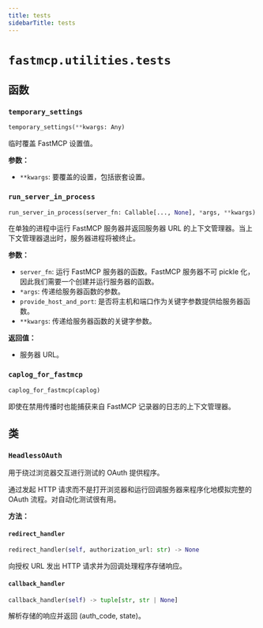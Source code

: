 ```yaml
---
title: tests
sidebarTitle: tests
---
```


# `fastmcp.utilities.tests`

## 函数

### `temporary_settings` <sup><a href="https://github.com/jlowin/fastmcp/blob/main/src/fastmcp/utilities/tests.py#L25" target="_blank"><Icon icon="github" style="width: 14px; height: 14px;" /></a></sup>

```python
temporary_settings(**kwargs: Any)
```


临时覆盖 FastMCP 设置值。

**参数：**
- `**kwargs`: 要覆盖的设置，包括嵌套设置。


### `run_server_in_process` <sup><a href="https://github.com/jlowin/fastmcp/blob/main/src/fastmcp/utilities/tests.py#L75" target="_blank"><Icon icon="github" style="width: 14px; height: 14px;" /></a></sup>

```python
run_server_in_process(server_fn: Callable[..., None], *args, **kwargs) -> Generator[str, None, None]
```


在单独的进程中运行 FastMCP 服务器并返回服务器 URL 的上下文管理器。当上下文管理器退出时，服务器进程将被终止。

**参数：**
- `server_fn`: 运行 FastMCP 服务器的函数。FastMCP 服务器不可 pickle 化，因此我们需要一个创建并运行服务器的函数。
- `*args`: 传递给服务器函数的参数。
- `provide_host_and_port`: 是否将主机和端口作为关键字参数提供给服务器函数。
- `**kwargs`: 传递给服务器函数的关键字参数。

**返回值：**
- 服务器 URL。


### `caplog_for_fastmcp` <sup><a href="https://github.com/jlowin/fastmcp/blob/main/src/fastmcp/utilities/tests.py#L136" target="_blank"><Icon icon="github" style="width: 14px; height: 14px;" /></a></sup>

```python
caplog_for_fastmcp(caplog)
```


即使在禁用传播时也能捕获来自 FastMCP 记录器的日志的上下文管理器。


## 类

### `HeadlessOAuth` <sup><a href="https://github.com/jlowin/fastmcp/blob/main/src/fastmcp/utilities/tests.py#L147" target="_blank"><Icon icon="github" style="width: 14px; height: 14px;" /></a></sup>


用于绕过浏览器交互进行测试的 OAuth 提供程序。

通过发起 HTTP 请求而不是打开浏览器和运行回调服务器来程序化地模拟完整的 OAuth 流程。对自动化测试很有用。


**方法：**

#### `redirect_handler` <sup><a href="https://github.com/jlowin/fastmcp/blob/main/src/fastmcp/utilities/tests.py#L160" target="_blank"><Icon icon="github" style="width: 14px; height: 14px;" /></a></sup>

```python
redirect_handler(self, authorization_url: str) -> None
```

向授权 URL 发出 HTTP 请求并为回调处理程序存储响应。


#### `callback_handler` <sup><a href="https://github.com/jlowin/fastmcp/blob/main/src/fastmcp/utilities/tests.py#L166" target="_blank"><Icon icon="github" style="width: 14px; height: 14px;" /></a></sup>

```python
callback_handler(self) -> tuple[str, str | None]
```

解析存储的响应并返回 (auth_code, state)。

